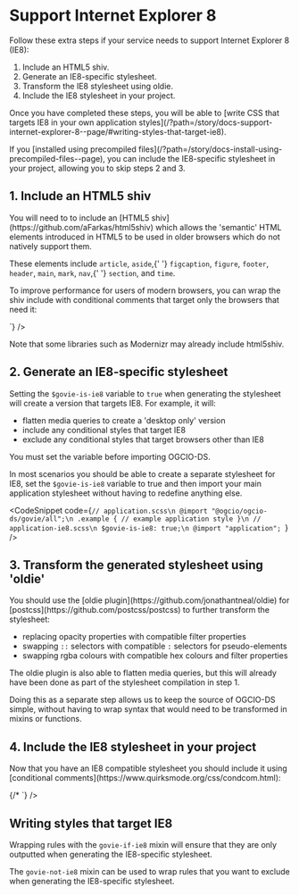 
<Meta title="Docs/Support Internet Explorer 8" />

<h1>Support Internet Explorer 8</h1>
<p>
  Follow these extra steps if your service needs to support Internet Explorer 8
  (IE8):
</p>
<ol>
  <li>Include an HTML5 shiv.</li>
  <li>Generate an IE8-specific stylesheet.</li>
  <li>Transform the IE8 stylesheet using oldie.</li>
  <li>Include the IE8 stylesheet in your project.</li>
</ol>
<p>
  Once you have completed these steps, you will be able to [write CSS that
  targets IE8 in your own application
  styles](/?path=/story/docs-support-internet-explorer-8--page/#writing-styles-that-target-ie8).
</p>
<p>
  If you [installed using precompiled
  files](/?path=/story/docs-install-using-precompiled-files--page), you can
  include the IE8-specific stylesheet in your project, allowing you to skip
  steps 2 and 3.
</p>

<h2>1. Include an HTML5 shiv</h2>
<p>
  You will need to to include an [HTML5 shiv](https://github.com/aFarkas/html5shiv) which allows the 'semantic' HTML elements introduced in HTML5 to be used in older
  browsers which do not natively support them.
</p>
<p>
  These elements include <code>article</code>, <code>aside</code>,{' '}
  <code>figcaption</code>, <code>figure</code>, <code>footer</code>,
  <code>header</code>, <code>main</code>, <code>mark</code>, <code>nav</code>,{' '}
  <code>section</code>, and <code>time</code>.
</p>
<p>
  To improve performance for users of modern browsers, you can wrap the shiv
  include with conditional comments that target only the browsers that need it:
</p>
<CodeSnippet code={`<!--[if lt IE 9]>
  <script src="/path/tohtml5shiv.js"></script>
<![endif]-->
`} />
<p>Note that some libraries such as Modernizr may already include html5shiv.</p>

<h2>2. Generate an IE8-specific stylesheet</h2>

<p>
  Setting the <code>$govie-is-ie8</code> variable to <code>true</code> when
  generating the stylesheet will create a version that targets IE8. For example,
  it will:
</p>
<ul>
  <li>flatten media queries to create a 'desktop only' version</li>
  <li>include any conditional styles that target IE8</li>
  <li>exclude any conditional styles that target browsers other than IE8</li>
</ul>
<p>You must set the variable before importing OGCIO-DS.</p>
<p>
  In most scenarios you should be able to create a separate stylesheet for IE8,
  set the <code>$govie-is-ie8</code> variable to true and then import your main
  application stylesheet without having to redefine anything else.
</p>

<CodeSnippet
  code={`// application.scss\n
@import "@ogcio/ogcio-ds/govie/all";\n
.example {
  // example application style
}\n
// application-ie8.scss\n
$govie-is-ie8: true;\n
@import "application";
`}
/>

<h2>3. Transform the generated stylesheet using 'oldie'</h2>
<p>
  You should use the [oldie plugin](https://github.com/jonathantneal/oldie) for [postcss](https://github.com/postcss/postcss) to further transform the stylesheet:
</p>
<ul>
  <li>replacing opacity properties with compatible filter properties</li>
  <li>
    swapping <code>::</code> selectors with compatible <code>:</code> selectors
    for pseudo-elements
  </li>
  <li>
    swapping rgba colours with compatible hex colours and filter properties
  </li>
</ul>
<p>
  The oldie plugin is also able to flatten media queries, but this will already
  have been done as part of the stylesheet compilation in step 1.
</p>
<p>
  Doing this as a separate step allows us to keep the source of OGCIO-DS
  simple, without having to wrap syntax that would need to be transformed in
  mixins or functions.
</p>
<h2>4. Include the IE8 stylesheet in your project</h2>
<p>
  Now that you have an IE8 compatible stylesheet you should include it using [conditional comments](https://www.quirksmode.org/css/condcom.html):
</p>
<CodeSnippet code={`{/*[if !IE 8]><!*/}
  <link rel="stylesheet" href="assets/application.css">
{/*<![endif]*/}
<!--[if IE 8]>
  <link rel="stylesheet" href="assets/application-ie8.css">
<![endif]-->
`} />

<h2 id="writing-styles-that-target-ie8">Writing styles that target IE8</h2>
<p>
  Wrapping rules with the <code>govie-if-ie8</code> mixin will ensure that they
  are only outputted when generating the IE8-specific stylesheet.
</p>
<CodeSnippet
  code={`.foo {
  min-width: 100px;\n
  // Specify width for IE8 only
  @include govie-if-ie8 {
    width: 100px;
  }
}
`}
/>
<p>
  The <code>govie-not-ie8</code> mixin can be used to wrap rules that you want
  to exclude when generating the IE8-specific stylesheet.
</p>
<CodeSnippet
  code={`.foo {
  font-weight: bold;\n
  // Enhance foo only for modern browsers (not IE8)
  @include govie-not-ie8 {
    font-family: "Comic Sans MS", "Curlz MT" cursive, sans-serif;
    color: #FF69B4;
  }
}`}
/>
